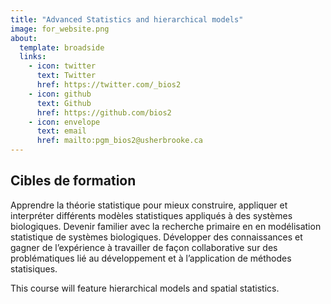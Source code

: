 ```yaml
---
title: "Advanced Statistics and hierarchical models"
image: for_website.png
about:
  template: broadside
  links:
    - icon: twitter
      text: Twitter
      href: https://twitter.com/_bios2
    - icon: github
      text: Github
      href: https://github.com/bios2
    - icon: envelope
      text: email
      href: mailto:pgm_bios2@usherbrooke.ca
---
```


## Cibles de formation

Apprendre la théorie statistique pour mieux construire, appliquer et interpréter différents
modèles statistiques appliqués à des systèmes biologiques. Devenir familier avec
la recherche primaire en en modélisation statistique de systèmes biologiques. Développer
des connaissances et gagner de l’expérience à travailler de façon collaborative sur
des problématiques lié au développement et à l’application de méthodes statisiques.

This course will feature hierarchical models and spatial statistics.